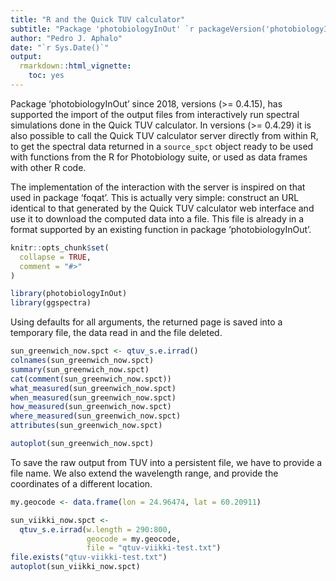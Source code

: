 ```yaml
---
title: "R and the Quick TUV calculator"
subtitle: "Package 'photobiologyInOut' `r packageVersion('photobiologyInOut')` "
author: "Pedro J. Aphalo"
date: "`r Sys.Date()`"
output: 
  rmarkdown::html_vignette:
    toc: yes
---
```


Package 'photobiologyInOut' since 2018, versions (>= 0.4.15), has supported the
import of the output files from interactively run spectral simulations done in
the Quick TUV calculator. In versions (>= 0.4.29) it is also possible to call
the Quick TUV calculator server directly from within R, to get the spectral data
returned in a `source_spct` object ready to be used with functions from the
R for Photobiology suite, or used as data frames with other R code.

The implementation of the interaction with the server is inspired on that used in package 'foqat'. This is actually very simple: construct an URL identical to that generated by the Quick TUV calculator web interface and use it to download the computed data into a file. This file is already in a format supported by an existing function in package 'photobiologyInOut'.

```r
knitr::opts_chunk$set(
  collapse = TRUE,
  comment = "#>"
)
```

```r
library(photobiologyInOut)
library(ggspectra)
```

Using defaults for all arguments, the returned page is saved into a temporary file, the data read in and the file deleted.

```r
sun_greenwich_now.spct <- qtuv_s.e.irrad()
colnames(sun_greenwich_now.spct)
summary(sun_greenwich_now.spct)
cat(comment(sun_greenwich_now.spct))
what_measured(sun_greenwich_now.spct)
when_measured(sun_greenwich_now.spct)
how_measured(sun_greenwich_now.spct)
where_measured(sun_greenwich_now.spct)
attributes(sun_greenwich_now.spct)
```

```r
autoplot(sun_greenwich_now.spct)
```

To save the raw output from TUV into a persistent file, we have to provide a file name. We also extend the wavelength range, and provide the coordinates of a different location.

```r
my.geocode <- data.frame(lon = 24.96474, lat = 60.20911)

sun_viikki_now.spct <- 
  qtuv_s.e.irrad(w.length = 290:800,
                 geocode = my.geocode,
                 file = "qtuv-viikki-test.txt")
file.exists("qtuv-viikki-test.txt")
autoplot(sun_viikki_now.spct)
```


